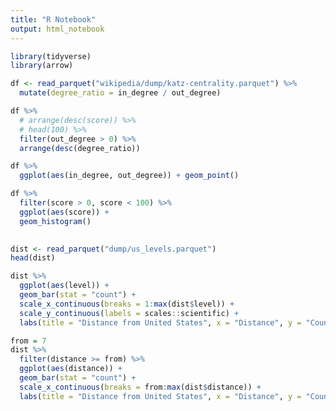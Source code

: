 ```yaml
---
title: "R Notebook"
output: html_notebook
---
```



```r
library(tidyverse)
library(arrow)
```

```r
df <- read_parquet("wikipedia/dump/katz-centrality.parquet") %>%
  mutate(degree_ratio = in_degree / out_degree)
```

```r
df %>%
  # arrange(desc(score)) %>%
  # head(100) %>%
  filter(out_degree > 0) %>%
  arrange(desc(degree_ratio))
```


```r
df %>%
  ggplot(aes(in_degree, out_degree)) + geom_point()
```





```r
df %>% 
  filter(score > 0, score < 100) %>%
  ggplot(aes(score)) + 
  geom_histogram()
    
```




```r
dist <- read_parquet("dump/us_levels.parquet")
head(dist)
```
```r
dist %>%
  ggplot(aes(level)) + 
  geom_bar(stat = "count") +
  scale_x_continuous(breaks = 1:max(dist$level)) +
  scale_y_continuous(labels = scales::scientific) +
  labs(title = "Distance from United States", x = "Distance", y = "Count", subtitle = "How many clicks away?")
```
```r
from = 7
dist %>%
  filter(distance >= from) %>%
  ggplot(aes(distance)) + 
  geom_bar(stat = "count") +
  scale_x_continuous(breaks = from:max(dist$distance)) +
  labs(title = "Distance from United States", x = "Distance", y = "Count", subtitle = "From 7 clicks away")
```

